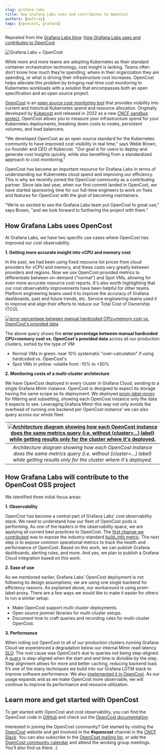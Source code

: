 ```yaml
---
slug: grafana-labs
title: How Grafana Labs uses and contributes to OpenCost
authors: [mattray]
tags: [opencost, grafana]
---
```

Reposted from the [Grafana Labs blog](https://grafana.com/blog/): [How Grafana Labs uses and contributes to OpenCost](https://grafana.com/blog/)

![Grafana Labs + OpenCost](./img/image3.png)

<!--truncate-->

While more and more teams are adopting Kubernetes as their standard container orchestration technology, cost insight is lacking. Teams often don’t know how much they’re spending, where in their organization they are spending, or what is driving their infrastructure cost increases. OpenCost helps alleviate this problem by bringing real-time cost monitoring to Kubernetes workloads with a solution that encompasses both an open specification and an open source project.

[OpenCost](https://www.opencost.io/) is an [open source cost monitoring tool](https://github.com/opencost/opencost) that provides visibility into current and historical Kubernetes spend and resource allocation. Originally developed by [Kubecost](https://www.kubecost.com/) and released in 2022 as a new [CNCF sandbox project](https://www.cncf.io/projects/opencost/), OpenCost allows you to measure your infrastructure spend for your Kubernetes deployments, breaking down costs to nodes, persistent volumes, and load balancers.

"We developed OpenCost as an open source standard for the Kubernetes community to have improved cost visibility in real time," says Webb Brown, co-founder and CEO of Kubecost. "Our goal is for users to deploy and generate cost insights quickly, while also benefiting from a standardized approach to cost monitoring."

OpenCost has become an important resource for Grafana Labs in terms of understanding our Kubernetes cloud spend and improving our efficiency. This is why we recently joined the OpenCost community as a contributing partner. Since late last year, when our first commit landed in OpenCost, we have started sponsoring time for our full-time engineers to work on fixes and features for OpenCost with the goal of becoming maintainers.

"We’re so excited to see the Grafana Labs team put OpenCost to great use," says Brown, "and we look forward to furthering the project with them."

## How Grafana Labs uses OpenCost

At Grafana Labs, we have two specific use cases where OpenCost has improved our cost observability.

**1. Getting more accurate insight into vCPU and memory cost**

In the past, we had been using fixed resource list prices from cloud providers for vCPU and memory, and these costs vary greatly between providers and regions. Now we use OpenCost-provided metrics to differentiate between on-demand (“normal”) and Spot VMs, allowing for even more accurate resource cost reports. It's also worth highlighting that our cost observability improvements have been helpful for other teams. Platform engineering teams used it to improve the accuracy of Grafana dashboards, past and future trends, etc. Service engineering teams used it to improve and align their efforts to reduce our Total Cost of Ownership (TCO).

[![error percentage between manual hardcoded CPU+memory cost vs. OpenCost's provided data](./img/image1.png)](./img/image1.png)

The above query shows the **error percentage between manual hardcoded CPU+memory cost vs. OpenCost's provided data** across all our production clusters, sorted by the type of VM:
* Normal VMs in green: near 10% systematic "over-calculation" if using hardcoded vs. OpenCost's
* Spot VMs in yellow: volatile from -10% to +50%

**2. Monitoring costs of a multi-cluster architecture**

We have OpenCost deployed in every cluster in Grafana Cloud, sending to a single Grafana Mimir instance. OpenCost is designed to expect its storage having the same scope as its deployment. We deployed [prom-label-proxy](https://github.com/prometheus-community/prom-label-proxy) for filtering and subsetting, showing each OpenCost instance only the data it expects to see. Leveraging Grafana Mimir this way not only avoids the overhead of running one backend per OpenCost instance' we can also query across our whole fleet.

| [![Architecture diagram showing how each OpenCost instance does the same metrics query (i.e. without {cluster=...} label) while getting results only for the cluster where it's deployed.](./img/image2.png)](./img/image2.png) |
| :--: |
| *Architecture diagram showing how each OpenCost instance does the same metrics query (i.e. without {cluster=...} label) while getting results only for the cluster where it's deployed.* |


## How Grafana Labs will contribute to the OpenCost OSS project

We identified three initial focus areas:

**1. Observability**

OpenCost has become a central part of Grafana Labs’ cost observability stack. We need to understand how our fleet of OpenCost pods is performing. As one of the leaders in the observability space, we are applying all current best practices to OpenCost. The [first change we contributed](https://github.com/opencost/opencost/pull/1577) was to expose the industry-standard [build_info metric](https://www.robustperception.io/exposing-the-software-version-to-prometheus/). The next step is to expose common operational metrics to track the health and performance of OpenCost. Based on this work, we can publish Grafana dashboards, alerting rules, and more. And yes, we plan to publish a Grafana Cloud integration based on this work.

**2. Ease of use**

As we mentioned earlier, Grafana Labs’ OpenCost deployment is not following its design assumptions; we are using one single backend for efficiency reasons. As explained above, our workaround is using prom-label-proxy. There are a few ways we would like to make it easier for others to run a similar setup:
* Make OpenCost support multi-cluster deployments.
* Open source jsonnet libraries for multi-cluster setups.
* Document how to craft queries and recording rules for multi-cluster OpenCost.

**3. Performance**

When rolling out OpenCost to all of our production clusters running Grafana Cloud we experienced a degradation below our internal Mimir read latency [SLO](https://grafana.com/blog/2022/04/18/service-level-objectives-how-slos-have-changed-the-business-of-observability/). The root cause was OpenCost’s due to queries not being step-aligned. A [query](https://grafana.com/docs/grafana/latest/panels-visualizations/query-transform-data/) is step-aligned when the start and end time is divisible by the step. Step alignment allows for more and better caching, reducing backend load. It’s one of the many techniques we build into our Grafana LGTM stack to improve software performance. We also [implemented it in OpenCost](https://github.com/opencost/opencost/pull/1473). As our usage expands and as we make OpenCost more observable, we will continue to improve its performance and resource utilization.

## Learn more and get started with OpenCost

To get started with OpenCost and cost observability, you can find the OpenCost code in [GitHub](https://github.com/opencost) and check out the [OpenCost documentation](https://www.opencost.io/docs/).

Interested in joining the OpenCost community? Get started by visiting the [OpenCost](https://opencost.io) website and get involved in the **#opencost** channel in the [CNCF Slack](https://slack.cncf.io/). You can also subscribe to the [OpenCost mailing list](https://groups.google.com/g/opencost-community), or add the [OpenCost community calendar](https://calendar.google.com/calendar/embed?src=c_c0f7q56e5eeod3j89bb320fvjg%40group.calendar.google.com&ctz=America%2FLos_Angeles) and attend the working group meetings. You’ll also find us there. :)
